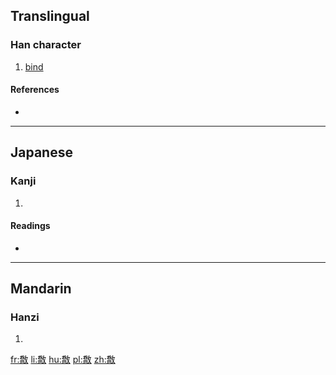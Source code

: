 {{also|敽}}
==Translingual==

===Han character===
{{Han char|rn=66|rad=攴|as=12|sn=16|four=2824<sub>0</sub>|canj=竹月人大 (HBOK)}}

# [[bind]]

====References====
* {{Han ref|kx=0475.321|dj=0830.120|hdz=21477.081|uh=657F|ud=25983|bh=E9B0|bd=59824}}

----

==Japanese==

===Kanji===
{{ja-kanji|grade=|rs=攴12}}

# {{defn|lang=ja|sort=攴12}}

====Readings====
* {{ja-readings|on=[[きょう]] (kyō), [[ぎょう]] (gyō)|kun=[[つなぐ]] (tsunagu)}}

----

==Mandarin==

===Hanzi===
{{cmn-hanzi|pin=[[jiǎo]] ([[jiao3]])|wg=chiao<sup>3</sup>}}

# {{defn|lang=cmn|sort=攴12}}

[[fr:敿]]
[[li:敿]]
[[hu:敿]]
[[pl:敿]]
[[zh:敿]]